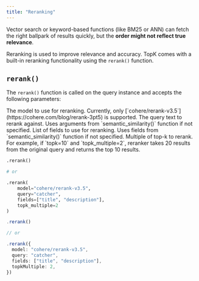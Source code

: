 ```yaml
---
title: "Reranking"
---
```


Vector search or keyword-based functions (like BM25 or ANN) can fetch the right ballpark of results quickly, but the **order might not reflect true relevance**.

Reranking is used to improve relevance and accuracy. TopK comes with a built-in reranking functionality using the `rerank()` function.

## `rerank()`

The `rerank()` function is called on the query instance and accepts the following parameters:

<ParamField query="model" type="string" default="cohere/rerank-v3.5">
  The model to use for reranking. Currently, only [`cohere/rerank-v3.5`](https://cohere.com/blog/rerank-3pt5) is supported.
</ParamField>

<ParamField query="query" type="string" optional>
  The query text to rerank against. Uses arguments from `semantic_similarity()` function if not specified.
</ParamField>

<ParamField query="fields" type="string[]" optional>
  List of fields to use for reranking. Uses fields from `semantic_similarity()` function if not specified.
</ParamField>

<ParamField query="topk_multiple" optional>
  Multiple of top-k to rerank. For example, if `topk=10` and `topk_multiple=2`, reranker takes 20 results from the original query and returns the top 10 results.
</ParamField>

<CodeGroup>

```python Python
.rerank()

# or

.rerank(
    model="cohere/rerank-v3.5",
    query="catcher",
    fields=["title", "description"],
    topk_multiple=2
)
```


```typescript Javascript
.rerank()

// or

.rerank({
  model: "cohere/rerank-v3.5",
  query: "catcher",
  fields: ["title", "description"],
  topkMultiple: 2,
})
```
</CodeGroup>